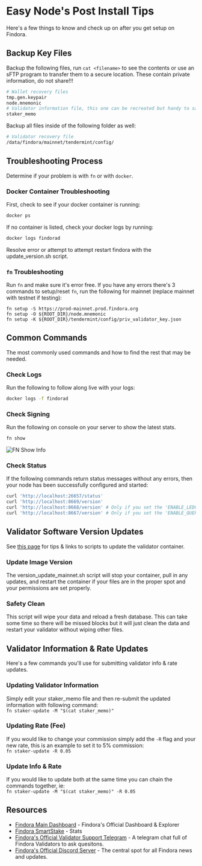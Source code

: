 # Easy Node's Post Install Tips
Here's a few things to know and check up on after you get setup on Findora.

## Backup Key Files
Backup the following files, run `cat <filename>` to see the contents or use an sFTP program to transfer them to a secure location. These contain private information, do not share!!!

```bash
# Wallet recovery files
tmp.gen.keypair
node.mnemonic
# Validator information file, this one can be recreated but handy to save
staker_memo
```

Backup all files inside of the following folder as well:

```bash
# Validator recovery file
/data/findora/mainnet/tendermint/config/
```

## Troubleshooting Process
Determine if your problem is with `fn` or with `docker`.

### Docker Container Troubleshooting
First, check to see if your docker container is running:
```bash
docker ps
```

If no container is listed, check your docker logs by running:
```bash
docker logs findorad
```

Resolve error or attempt to attempt restart findora with the update_version.sh script.

### `fn` Troubleshooting
Run `fn` and make sure it's error free. If you have any errors there's 3 commands to setup/reset `fn`, run the following for mainnet (replace mainnet with testnet if testing):
```text
fn setup -S https://prod-mainnet.prod.findora.org
fn setup -O ${ROOT_DIR}/node.mnemonic
fn setup -K ${ROOT_DIR}/tendermint/config/priv_validator_key.json
```

## Common Commands
The most commonly used commands and how to find the rest that may be needed.

### Check Logs
Run the following to follow along live with your logs:

```bash
docker logs -f findorad
```

### Check Signing
Run the following on console on your server to show the latest stats.

```bash
fn show
```

![FN Show Info](/fn_show.png)

### Check Status
If the following commands return status messages without any errors, then your node has been successfully configured and started:

```bash
curl 'http://localhost:26657/status'
curl 'http://localhost:8669/version'
curl 'http://localhost:8668/version' # Only if you set the 'ENABLE_LEDGER_SERVICE'
curl 'http://localhost:8667/version' # Only if you set the 'ENABLE_QUERY_SERVICE'
```

## Validator Software Version Updates
See [this page](https://wiki.findora.org/docs/guides/update-version) for tips & links to scripts to update the validator container.
### Update Image Version
The version_update_mainnet.sh script will stop your container, pull in any updates, and restart the container if your files are in the proper spot and your permissions are set properly.
### Safety Clean
This script will wipe your data and reload a fresh database. This can take some time so there will be missed blocks but it will just clean the data and restart your validator without wiping other files.

## Validator Information & Rate Updates
Here's a few commands you'll use for submitting validator info & rate updates.
### Updating Validator Information
Simply edit your staker_memo file and then re-submit the updated information with following command:  
`fn staker-update -M "$(cat staker_memo)"`

### Updating Rate (Fee)
If you would like to change your commission simply add the `-R` flag and your new rate, this is an example to set it to 5% commission:  
`fn staker-update -R 0.05`

### Update Info & Rate
If you would like to update both at the same time you can chain the commands together, ie:  
`fn staker-update -M "$(cat staker_memo)" -R 0.05`

## Resources
- [Findora Main Dashboard](https://findorascan.io) - Findora's Official Dashboard & Explorer
- [Findora SmartStake](https://findora.smartstake.io) - Stats  
- [Findora's Official Validator Support Telegram](https://t.me/findora_validators) - A telegram chat full of Findora Validators to ask quesitons.  
- [Findora's Official Discord Server](https://discord.gg/U7KvSuWNCj) - The central spot for all Findora news and updates.  
